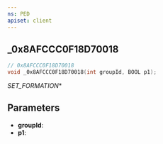```yaml
---
ns: PED
apiset: client
---
```

## _0x8AFCCC0F18D70018

```c
// 0x8AFCCC0F18D70018
void _0x8AFCCC0F18D70018(int groupId, BOOL p1);
```

_SET_FORMATION_*

## Parameters
* **groupId**:
* **p1**: